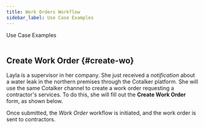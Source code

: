 ```yaml
---
title: Work Orders Workflow
sidebar_label: Use Case Examples
---
```




<span className="hero__title">Use Case Examples</span>
<br/>
<br/>

## Create Work Order {#create-wo}

<div className="alert alert--primary">

Layla is a supervisor in her company. She just received a _notification_ about a water leak in the northern premises through the Cotalker platform. She will use the same Cotalker channel to create a work order requesting a contractor's services. To do this, she will fill out the **Create Work Order** form, as shown below.

<!-- <img alt="create work order" className="img_sizing item shadow--tl" src={useBaseUrl('img/products/video_create_work_order.gif')} />
<br/> -->

Once submitted, the _Work Order_ workflow is initiated, and the work order is sent to contractors.

</div>
<br/>

<Component/>